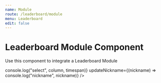```yaml
---
name: Module
route: /leaderboard/module
menu: Leaderboard
edit: false
---
```



# Leaderboard Module Component

Use this component to integrate a Leaderboard Module

<Playground>
	<div style={{ width: "100%", maxWidth: "550px", height: "650px", margin: "auto" }}>
		<LeaderboardModuleComponent
			columns={["xpGained", "coinGained", "levelsGained"]}
			active="xpGained"
			leaderboard={Leaderboard}
			select={(column, timespan) => console.log("select", column, timespan)}
			updateNickname={(nickname) => console.log("nickname", nickname)}
		/>
	</div>
</Playground>

<Props of={LeaderboardModuleComponent} />
